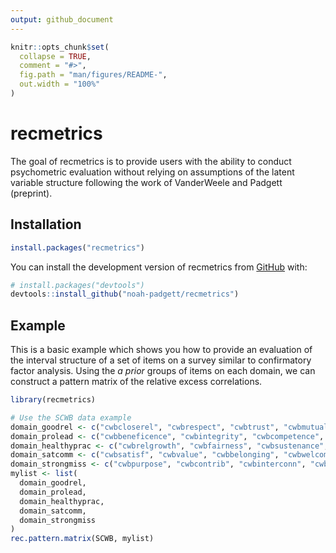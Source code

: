 ```yaml
---
output: github_document
---
```


<!-- README.md is generated from README.Rmd. Please edit that file -->

```r
knitr::opts_chunk$set(
  collapse = TRUE,
  comment = "#>",
  fig.path = "man/figures/README-",
  out.width = "100%"
)
```

# recmetrics

<!-- badges: start -->
<!-- badges: end -->

The goal of recmetrics is to provide users with the ability to conduct psychometric evaluation without relying on assumptions of the latent variable structure following the work of VanderWeele and Padgett (preprint).

## Installation

``` r
install.packages("recmetrics")
```

You can install the development version of recmetrics from [GitHub](https://github.com/) with:

``` r
# install.packages("devtools")
devtools::install_github("noah-padgett/recmetrics")
```

## Example

This is a basic example which shows you how to provide an evaluation of the interval structure of a set of items on a survey similar to confirmatory factor analysis.
Using the *a prior* groups of items on each domain, we can construct a pattern matrix of the relative excess correlations.

```r
library(recmetrics)

# Use the SCWB data example
domain_goodrel <- c("cwbcloserel", "cwbrespect", "cwbtrust", "cwbmutuality")
domain_prolead <- c("cwbbeneficence", "cwbintegrity", "cwbcompetence", "cwbvision")
domain_healthyprac <- c("cwbrelgrowth", "cwbfairness", "cwbsustenance", "cwbachieve")
domain_satcomm <- c("cwbsatisf", "cwbvalue", "cwbbelonging", "cwbwelcome")
domain_strongmiss <- c("cwbpurpose", "cwbcontrib", "cwbinterconn", "cwbsynergy")
mylist <- list(
  domain_goodrel,
  domain_prolead,
  domain_healthyprac,
  domain_satcomm,
  domain_strongmiss
)
rec.pattern.matrix(SCWB, mylist)

```


